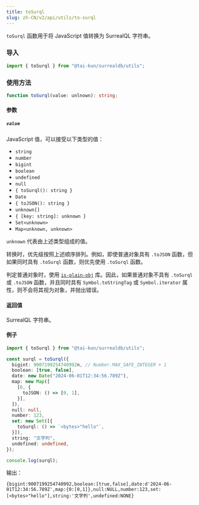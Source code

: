 ```yaml
---
title: toSurql
slug: zh-CN/v2/api/utils/to-surql
---
```


`toSurql` 函数用于将 JavaScript 值转换为 SurrealQL 字符串。

### 导入

```ts
import { toSurql } from "@tai-kun/surrealdb/utils";
```

### 使用方法

```ts
function toSurql(value: unlnown): string;
```

#### 参数

##### `value`

JavaScript 值，可以接受以下类型的值：

- `string`
- `number`
- `bigint`
- `boolean`
- `undefined`
- `null`
- `{ toSurql(): string }`
- `Date`
- `{ toJSON(): string }`
- `unknown[]`
- `{ [key: string]: unknown }`
- `Set<unknown>`
- `Map<unknown, unknown>`

`unknown` 代表由上述类型组成的值。

转换时，优先级按照上述顺序排列。例如，即使普通对象具有 `.toJSON` 函数，但如果同时具有 `.toSurql` 函数，则优先使用 `.toSurql` 函数。

判定普通对象时，使用 [`is-plain-obj`](https://github.com/sindresorhus/is-plain-obj) 库。因此，如果普通对象不具有 `.toSurql` 或 `.toJSON` 函数，并且同时具有 `Symbol.toStringTag` 或 `Symbol.iterator` 属性，则不会将其视为对象，并抛出错误。

#### 返回值

SurrealQL 字符串。

#### 例子

```ts
import { toSurql } from "@tai-kun/surrealdb/utils";

const surql = toSurql({
  bigint: 9007199254740992n, // Number.MAX_SAFE_INTEGER + 1
  boolean: [true, false],
  date: new Date("2024-06-01T12:34:56.789Z"),
  map: new Map([
    [0, {
      toJSON: () => [0, 1],
    }],
  ]),
  null: null,
  number: 123,
  set: new Set([{
    toSurql: () => `<bytes>"hello"`,
  }]),
  string: "文字列",
  undefined: undefined,
});

console.log(surql);
```

输出：

```text
{bigint:9007199254740992,boolean:[true,false],date:d'2024-06-01T12:34:56.789Z',map:{0:[0,1]},null:NULL,number:123,set:[<bytes>"hello"],string:'文字列',undefined:NONE}
```

